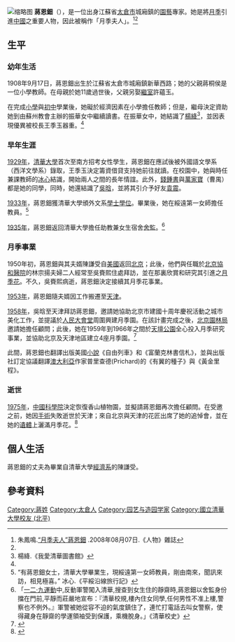 [[File:Jiang_En-Dian_looking_at_flower.jpg|缩略图]]
'''蔣恩鈿'''（{{Bd|1908年|9月17日|1975年|6月22日}}），是一位出身江蘇省[[太倉市|太倉市]]城廂鎮的[[園藝|園藝]]專家。她是將[[月季|月季]]引進[[中國|中國]]之重要人物，因此被稱作「月季夫人」。<ref name=":0">朱鳳鳴.[http://news.sina.com.cn/c/2008-08-07/153616079609.shtml “月季夫人”蔣恩鈿] {{Wayback|url=http://news.sina.com.cn/c/2008-08-07/153616079609.shtml |date=20170306134507 }}.2008年08月07日.《人物》雜誌</ref><ref name=":1" />

== 生平 ==

=== 幼年生活 ===
1908年9月17日，蔣恩鈿出生於江蘇省太倉市城廂鎮新華西路；她的父親蔣桐侯是一位小學教師。在母親於她11歲過世後，父親另娶[[繼室|繼室]]許蘊玉。

在完成[[小學|小學]]與[[初中|初中]]學業後，她礙於經濟因素在小學擔任教師；但是，繼母決定資助她到由蘇州教會主辦的振華女中繼續讀書。在振華女中，她結識了[[楊絳|楊絳]]<ref>楊絳.《我愛清華圖書館》</ref>，並因表現優異被校長王季玉器重。<ref name=":0" />

=== 早年生涯 ===
[[1929年|1929年]]，[[清華大學|清華大學]]首次至南方招考女性學生，蔣恩鈿在應試後被外國語文學系（西洋文學系）錄取，王季玉決定籌資借貸支持她前往就讀。在校園中，她與時任兼課教師的[[冰心|冰心]]結識，開始兩人之間的長年情誼。此外，[[錢鍾書|錢鍾書]]與[[萬家寶|萬家寶]]（曹禺）都是她的同學，同時，她還結識了[[吳晗|吳晗]]，並將其引介予好友[[袁震|袁震]]。

[[1933年|1933年]]，蔣恩鈿獲清華大學頒外文系[[學士|學士學位]]。畢業後，她在綏遠第一女師擔任教員。<ref>“有蔣恩鈿女士，清華大學畢業生，現綏遠第一女師教員，剛由南來，聞訊來訪，相見極喜。” 冰心.《平綏沿線旅行記》</ref>

[[1935年|1935年]]，蔣恩鈿返回清華大學擔任助教兼女生宿舍[[舍监|舍監]]。<ref>「[[一二·九运动|一二·九運動]]中,反動軍警闖入清華,搜查到女生住的靜齋時,蔣恩鈿以舍監身份擋在門前,平靜而莊嚴地宣布：『清華校規,樓內住女同學,任何男性不准上樓,警察也不例外。』軍警被她從容不迫的氣度鎮住了，連忙打電話去叫女警察，使得藏身在靜齋的學運領袖受到保護，乘機脫身。」《清華校史》</ref>

=== 月季事業 ===
1950年初，蔣恩鈿與其夫婿陳謙受自[[美國|美國]]返回[[北京|北京]]；此後，他們與任職於[[北京協和醫院|北京協和醫院]]的林宗揚夫婦二人經常至吳賚熙住處拜訪，並在那裏欣賞和研究其引進之[[月季花|月季花]]。不久，吳賚熙病逝，蔣恩鈿決定接續其月季花事業。

[[1953年|1953年]]，蔣恩鈿隨夫婿因工作搬遷至[[天津|天津]]。

[[1958年|1958年]]，吳晗至天津拜訪蔣恩鈿，邀請她協助北京市建國十周年慶祝活動之城市美化工作，並提議於[[人民大會堂|人民大會堂]]周圍興建月季園。在該計畫完成之後，[[北京園林局|北京園林局]]邀請她擔任顧問；此後，她在1959年到1966年之間於[[天壇公園|天壇公園]]全心投入月季研究事業，並協助北京及天津地區建立4座月季園。<ref>{{Cite web|url=http://ny.uschinapress.com/weekends/2014/06-16/661.html|title=月季夫人 名园流芳──太仓恩钿公园入选月季名园堂|accessdate=2017-03-06|author=孙璎姝|date=2014-06-16|work=ny.uschinapress.com|publisher=|language=zh-cn|archive-date=2017-03-06|archive-url=https://web.archive.org/web/20170306154632/http://ny.uschinapress.com/weekends/2014/06-16/661.html|dead-url=no}}</ref>

此間，蔣恩鈿也翻譯出版美國[[小说|小說]]《自由列車》和《富蘭克林書信札》，並與出版社訂定協議翻譯[[澳大利亞|澳大利亞]]作家普里查德(Prichard)的《有翼的種子》與《黃金里程》。

=== 逝世 ===
[[1975年|1975年]]，[[中國科學院|中國科學院]]決定恢復香山植物園，並擬請蔣恩鈿再次擔任顧問。在受邀之前，她因[[手術|手術]]失敗逝世於天津；來自北京與天津的花匠出席了她的追悼會，並在她的[[遺體|遺體]]上灑滿月季花。<ref name=":1">{{Cite news|url=|title=“月季夫人”蔣恩鈿|last=李堅|first=|date=2007年6月23日|work=《新民晚報》|accessdate=}}</ref>

== 個人生活 ==
蔣恩鈿的丈夫為畢業自清華大學[[經濟學|經濟系]]的陳謙受。

== 參考資料 ==
{{Reflist|2}}

{{Authority control}}
{{DEFAULTSORT:J}}
[[Category:蔣姓|Category:蔣姓]]
[[Category:太倉人|Category:太倉人]]
[[Category:园艺与造园学家|Category:园艺与造园学家]]
[[Category:國立清華大學校友_(北平)|Category:國立清華大學校友 (北平)]]